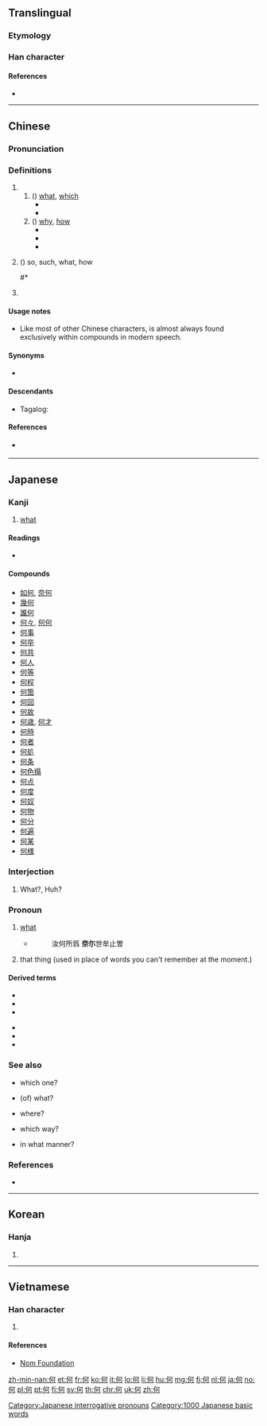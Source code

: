 {{also|伺|向|同|回}}
==Translingual==
{{stroke order|type=bw}}

===Etymology===
{{Han compound|人|可|c1=s|c2=p|ls=psc}}

===Han character===
{{Han char|rn=9|rad=人|as=05|sn=7|four=21220|canj=OMNR|ids=⿰亻可}}

====References====
* {{Han ref|kx=0098.150|dkj=00511|dj=0208.050|hdz=10130.040|uh=4F55|ud=20309|bh=A6F3|bd=42739}}

----

==Chinese==
{{zh-forms}}

===Pronunciation===
{{zh-pron
|m=hé
|c=ho4,ho6
|h=
|mn=ôa/hô
|mn_note=ôa - vernacular, hô - literary
|w=
|mc=y
|oc=y
|ma=
|cat=adv,det,proper noun
}}

===Definitions===
{{zh-hanzi}}

# {{non-gloss definition|interrogative pronoun}}
## ({{non-gloss definition|asking for the specification of an identity, quantity, quality, etc. of something}}) [[what]], [[which]]
##* {{zh-x|何处|[[where]] (''lit.'' "'''what''' place")}}
##* {{zh-x|王 曰：“何 謂 朝 雲？”|The king said, "'''What''' is this so-called 'Morning Clouds'?"|ref=宋玉《高唐賦》}}
## ({{non-gloss definition|asking reason, manner, etc. of an action}}) [[why]], [[how]]
##* {{zh-x|何必|'''why''' must you}}
##* {{zh-x|何不|'''why''' not}}
##* {{zh-x|亦 何 憂 令名 不 彰 邪？|'''Why''' do you worry about being not famous?|ref=劉義慶《世說新語·自新》}}
# {{lb|zh|archaic}} ({{non-gloss definition|forming emphatic sentences}}) so, such, what, how
##* {{zh-x|秦皇 掃 六 合，虎視 何 雄 哉。|Qin Shi Huang conquered the six kingdoms with a sweeping victory. '''How''' great he is when he unified the world and looked down upon it.|ref=李白《古風》}}
# {{surname|lang=zh}}

====Usage notes====
* Like most of other Chinese characters, {{lang|zh|何}} is almost always found exclusively within compounds in modern speech.

====Synonyms====
* {{sense|asking for the specification of an identity, quantity, quality, etc. of something}} {{zh-l|什麼}}

====Descendants====
* {{qualifier|Hokkien dialect}} Tagalog: {{l|tl|Ho}}

====References====
* {{qualifier|Min Nan}} {{thcwd|2874}}

----

==Japanese==

===Kanji===
{{ja-kanji|grade=2|rs=人05}}

# [[what]]

====Readings====
* {{ja-readings
|goon=[[が]] (ga) {{qualifier|non-[[w:Jōyō kanji|Jōyō]] reading}}
|kanon=[[か]] (ka)
|kun=[[なに]] (nani), [[なん]] (nan), [[いず]] (izu), [[あが]] (aga)}}

====Compounds====
* [[如何]], [[奈何]]
* [[幾何]]
* [[誰何]]
* [[何々]], [[何何]]
* [[何事]]
* [[何卒]]
* [[何共]]
* [[何人]]
* [[何等]]
* [[何程]]
* [[何箇]]
* [[何回]]
* [[何故]]
* [[何歳]], [[何才]]
* [[何時]]
* [[何者]]
* [[何処]]
* [[何条]]
* [[何色搨]]
* [[何点]]
* [[何度]]
* [[何奴]]
* [[何物]]
* [[何分]]
* [[何遍]]
* [[何某]]
* [[何様]]

===Interjection===
{{ja-kanjitab|なに|yomi=k}}
{{ja-pos|interjection|なに}}

# What?, Huh?

===Pronoun===
{{ja-kanjitab|なん|yomi=k}}
{{ja-pos|pronoun|なに}} {{ja-altread|hira=なん}}

# [[what]]
#* {{RQ:Shin'yaku Kegonkyō Ongi Shiki|92}}
#*: 汝何所爲 '''奈尓'''世牟止曽
# that thing (used in place of words you can't remember at the moment.)

====Derived terms====
{{der-top}}
* {{l|ja|何か}}
* {{l|ja|何かしら}}
* {{l|ja|何しろ}}
{{der-mid}}
* {{l|ja|何せ}}
* {{l|ja|何たる}}
* {{l|ja|何も}}
{{der-bottom}}

===See also===
* {{ja-r|何れ|どれ}} which one?
* {{ja-r|何の|どの}} (of) what?
* {{ja-r|何処|どこ}} where?
* {{ja-r|何方|どちら}} which way?
* {{ja-r|如何|どう}} in what manner?

===References===
* {{Shin'yaku Kegonkyō Ongi Shiki}}

[[Category:Japanese interrogative pronouns]]
[[Category:1000 Japanese basic words]]

----

==Korean==

===Hanja===
{{ko-hanja|hangeul=하|rv=ha|mr=ha}}

# {{defn|lang=ko|sort=人05}}

----

==Vietnamese==

===Han character===
{{vi-hantu|[[hà]], [[gã]]|rs=人05}}

# {{defn|lang=vi|sort=人05}}

====References====
* [http://nomfoundation.org/common/nom_details.php?codepoint=4f55 Nom Foundation]

[[zh-min-nan:何]]
[[et:何]]
[[fr:何]]
[[ko:何]]
[[it:何]]
[[lo:何]]
[[li:何]]
[[hu:何]]
[[mg:何]]
[[fj:何]]
[[nl:何]]
[[ja:何]]
[[no:何]]
[[pl:何]]
[[pt:何]]
[[fi:何]]
[[sv:何]]
[[th:何]]
[[chr:何]]
[[uk:何]]
[[zh:何]]